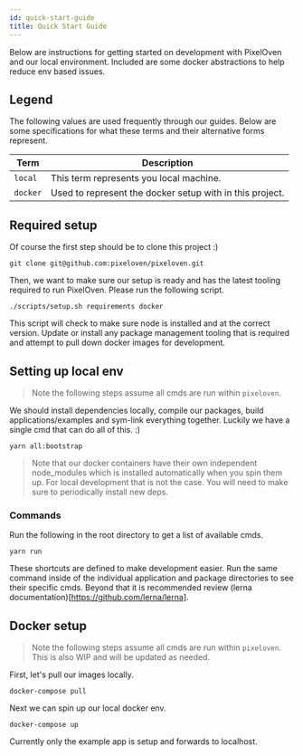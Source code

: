 ```yaml
---
id: quick-start-guide
title: Quick Start Guide
---
```


Below are instructions for getting started on development with PixelOven and our local environment. Included are some docker abstractions to help reduce env based issues.

## Legend
The following values are used frequently through our guides. Below are some specifications for what these terms and their alternative forms represent.

| Term | Description |
| --- | ----------- |
| `local` | This term represents you local machine.
| `docker` | Used to represent the docker setup with in this project. 

## Required setup
Of course the first step should be to clone this project :)
```
git clone git@github.com:pixeloven/pixeloven.git
```
Then, we want to make sure our setup is ready and has the latest tooling required to run PixelOven. Please run the following script.
```
./scripts/setup.sh requirements docker
```
This script will check to make sure node is installed and at the correct version. Update or install any package management tooling that is required and attempt to pull down docker images for development.

## Setting up local env
> Note the following steps assume all cmds are run within `pixeloven`. 

We should install dependencies locally, compile our packages, build applications/examples and sym-link everything together. Luckily we have a single cmd that can do all of this. :)
```
yarn all:bootstrap
```
> Note that our docker containers have their own independent node_modules which is installed automatically when you spin them up. For local development that is not the case. You will need to make sure to periodically install new deps.

### Commands
Run the following in the root directory to get a list of available cmds.
```
yarn run
```
These shortcuts are defined to make development easier. Run the same command inside of the individual application and package directories to see their specific cmds. Beyond that it is recommended review (lerna documentation)[https://github.com/lerna/lerna].

## Docker setup
> Note the following steps assume all cmds are run within `pixeloven`. This is also WIP and will be updated as needed.

First, let's pull our images locally. 
```
docker-compose pull
```
Next we can spin up our local docker env.
```
docker-compose up
```
Currently only the example app is setup and forwards to localhost. 
